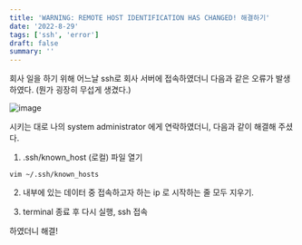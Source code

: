 ```yaml
---
title: 'WARNING: REMOTE HOST IDENTIFICATION HAS CHANGED! 해결하기'
date: '2022-8-29'
tags: ['ssh', 'error']
draft: false
summary: ''
---
```


회사 일을 하기 위해 어느날 ssh로 회사 서버에 접속하였더니 다음과 같은 오류가 발생하였다. (뭔가 굉장히 무섭게 생겼다.)

![image](/static/images/fig.png)

시키는 대로 나의 system administrator 에게 연락하였더니, 다음과 같이 해결해 주셨다.

1. .ssh/known_host (로컬) 파일 열기

```
vim ~/.ssh/known_hosts
```

2. 내부에 있는 데이터 중 접속하고자 하는 ip 로 시작하는 줄 모두 지우기.

3. terminal 종료 후 다시 실행, ssh 접속

하였더니 해결!
